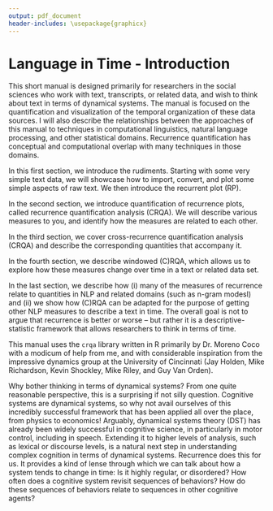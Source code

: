 ```yaml
---
output: pdf_document
header-includes: \usepackage{graphicx}
---
```

Language in Time - Introduction
========================================================

This short manual is designed primarily for researchers in the social sciences who work with text, transcripts, or related data, and wish to think about text in terms of dynamical systems. The manual is focused on the quantification and visualization of the temporal organization of these data sources. I will also describe the relationships between the approaches of this manual to techniques in computational linguistics, natural language processing, and other statistical domains. Recurrence quantification has conceptual and computational overlap with many techniques in those domains. 

In this first section, we introduce the rudiments. Starting with some very simple text data, we will showcase how to import, convert, and plot some simple aspects of raw text. We then introduce the recurrent plot (RP).

In the second section, we introduce quantification of recurrence plots, called recurrence quantification analysis (CRQA). We will describe various measures to you, and identify how the measures are related to each other. 

In the third section, we cover cross-recurrence quantification analysis (CRQA) and describe the corresponding quantities that accompany it.

In the fourth section, we describe windowed (C)RQA, which allows us to explore how these measures change over time in a text or related data set.

In the last section, we describe how (i) many of the measures of recurrence relate to quantities in NLP and related domains (such as n-gram modesl) and (ii) we show how (C)RQA can be adapted for the purpose of getting other NLP measures to describe a text in time. The overall goal is not to argue that recurrence is better or worse -- but rather it is a descriptive-statistic framework that allows researchers to think in terms of time.

This manual uses the `crqa` library written in R primarily by Dr. Moreno Coco with a modicum of help from me, and with considerable inspiration from the impressive dynamics group at the University of Cincinnati (Jay Holden, Mike Richardson, Kevin Shockley, Mike Riley, and Guy Van Orden). 

Why bother thinking in terms of dynamical systems? From one quite reasonable perspective, this is a surprising if not silly question. Cognitive systems are dynamical systems, so why not avail ourselves of this incredibly successful framework that has been applied all over the place, from physics to economics! Arguably, dynamical systems theory (DST) has already been widely successful in cognitive science, in particularly in motor control, including in speech. Extending it to higher levels of analysis, such as lexical or discourse levels, is a natural next step in understanding complex cognition in terms of dynamical systems. Recurrence does this for us. It provides a kind of lense through which we can talk about how a system tends to change in time: Is it highly regular, or disordered? How often does a cognitive system revisit sequences of behaviors? How do these sequences of behaviors relate to sequences in other cognitive agents?



